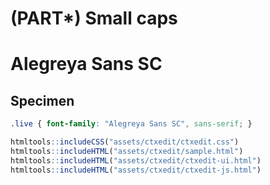 # (PART\*) Small caps {-}

# Alegreya Sans SC {-}

## Specimen {-}

<link rel="preconnect" href="https://fonts.googleapis.com">
<link rel="preconnect" href="https://fonts.gstatic.com" crossorigin>
<link href="https://fonts.googleapis.com/css2?family=Alegreya+Sans+SC:ital,wght@0,400;0,700;1,400&display=swap" rel="stylesheet">

```css
.live { font-family: "Alegreya Sans SC", sans-serif; }
```

```r
htmltools::includeCSS("assets/ctxedit/ctxedit.css")
htmltools::includeHTML("assets/ctxedit/sample.html")
htmltools::includeHTML("assets/ctxedit/ctxedit-ui.html")
htmltools::includeHTML("assets/ctxedit/ctxedit-js.html")
```
